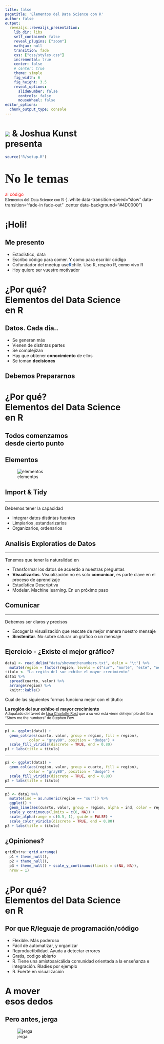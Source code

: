 ```yaml
---
title: false
pagetitle: 'Elementos del Data Science con R'
author: false
output:
  revealjs::revealjs_presentation:
    lib_dir: libs
    self_contained: false
    reveal_plugins: ["zoom"]
    mathjax: null
    transition: fade
    css: ["css/styles.css"]
    incremental: true
    center: false
    # center: true
    theme: simple
    fig_width: 6
    fig_height: 3.5
    reveal_options:
      slideNumber: false
      controls: false
      mouseWheel: false
editor_options: 
  chunk_output_type: console
---
```



# <img class = "imgnone" src="http://dev-data-campfire.pantheonsite.io/wp-content/uploads/2018/03/Assets/Data-Campfire-Logo-white.png"/> & Joshua Kunst <br>presenta { .center data-background="#AFAFAF" data-transition-speed="slow" data-transition="fade-in fade-out" .white}


```r
source("R/setup.R")
```
 
# <span style="font-family: 'Creepster'; font-size: 1.5em">No le temas<br>
<span class="fragment" style="color: red">al código</span></span><br><span style= "font-family: 'Amatic SC', cursive;" class="fragment">Elementos del Data Science con R</span> { .white data-transition-speed="slow" data-transition="fade-in fade-out" .center data-background="#4D0000"}

# ¡Holi! { .left data-background="imgs/hello.gif" }

## Me presento

- Estadístico<span class="fragment">, data <i class="fa fa-heart" style="color: red"></i></span>
- Escribo código <span class="fragment">para comer</span><span class="fragment">. Y como para escribir código</span>
- Cofundador del meetup use<b style="color:#2569BD">R</b>chile<span class="fragment">. Uso R</span><span class="fragment">, respiro R</span><span class="fragment">, ~~como~~ vivo R</span>
- Hoy quiero ser vuestro motivador<i class="fa fa-exclamation" style="color: darkgreen"></i><i class="fa fa-exclamation" style="color: darkgreen"></i>

## <b></b> { .left data-background="imgs/yay.gif" }

# ¿Por qué? <br> Elementos del <span class="emp">Data</span> Science<br>en R { .left .center .white data-background="#e51c23" }

## <b></b> { .center data-background="imgs/data-culture.jpg"}

## Datos. Cada día..

- Se generan más
- Vienen de distintas partes
- Se complejizan
- Hay que obtener __conocimiento__ de ellos
- Se toman __decisiones__

## Debemos Prepararnos { .left .white data-background="imgs/rocky.gif" }

# ¿Por qué? <br> <span class="emp">Elementos</span> del Data Science<br>en R { .left .center .white data-background="#4CAF50" }

## Todos comenzamos<br>desde cierto punto { .left .center .white data-background="imgs/karatekid.gif" }

## Elementos

![elementos](imgs/r4ds_data-science.png)

## Import & Tidy { .left .white data-background="imgs/import.jpg" }

--- 

Debemos tener la capacidad

- Integrar datos distintas fuentes
- Limpiarlos ,estandarizarlos
- Organizarlos, ordenarlos

## Analisis Exploratios de Datos { .white data-background="imgs/net.png" }

--- 

Tenemos que tener la naturalidad en

- Transformar los datos de acuerdo a nuestras preguntas
- __Visualizarlos__<span class="fragment">. Visualización no es solo __comunicar__, 
es parte clave en el proceso de aprendizaje</span>
- Estadística Descriptiva
- Modelar<span class="fragment">. Machine learning. En un próximo paso</span>

## Comunicar { .left data-background="imgs/data-visualization-tools-concept.png" }

--- 

Debemos ser claros y precisos

- Escoger la visualización que rescate de mejor manera nuestro mensaje
- __Sinstenitar__. No sobre saturar un gráfico o un mensaje

## Ejercicio - ¿Existe el mejor gráfico?

```r
data1 <- read_delim("data/showmethenumbers.txt", delim = "\t") %>% 
  mutate(region = factor(region, levels = c("sur", "norte", "este", "oeste")))
titulo <- "La región del sur exhibe el mayor crecimiento"
data1 %>% 
  spread(cuarto, valor) %>% 
  arrange(region) %>% 
  knitr::kable()
```

Cual de las siguientes formas funciona mejor con el títutlo:

<span class="fragment">
__La región del sur exhibe el mayor crecimiento__
<br>
<small>
Adapatado del tweet de [Lisa Charlotte Rost](https://twitter.com/lisacrost/status/948233069110222848)
que a su vez está viene del ejemplo del libro "Show me the numbers" de Stephen Few
</small>
</span>

----

```r
p1 <- ggplot(data1) +
  geom_col(aes(cuarto, valor, group = region, fill = region),
           color = "gray80", position = "dodge") +
  scale_fill_viridis(discrete = TRUE, end = 0.80)
p1 + labs(title = titulo)
```

----

```r
p2 <- ggplot(data1) +
  geom_col(aes(region, valor, group = cuarto, fill = region),
           color = "gray80", position = "dodge") +
  scale_fill_viridis(discrete = TRUE, end = 0.80)
p2 + labs(title = titulo)
```

----

```r
p3 <- data1 %>% 
  mutate(ind = as.numeric(region == "sur")) %>%
  ggplot() +
  geom_line(aes(cuarto, valor, group = region, alpha = ind, color = region), size = 2) +
  scale_y_continuous(limits = c(0, NA)) + 
  scale_alpha(range = c(0.5, 1), guide = FALSE) +
  scale_color_viridis(discrete = TRUE, end = 0.80) 
p3 + labs(title = titulo)
```

## ¿Opiniones?

```r
gridExtra::grid.arrange(
  p1 + theme_null(),
  p2 + theme_null(),
  p3 + theme_null() + scale_y_continuous(limits = c(NA, NA)),
  nrow = 1)
```

# ¿Por qué? <br> Elementos del Data Science<br><span class="emp">en R</span> { .left .center .white data-background="#2569BD" }

## <b></b> { .center data-background="imgs/Rlogo.png"}

## Por que R/leguaje de programación/código

- Flexible. Más poderoso
- Fácil de automatizar, y organizar
- Reproductibilidad. Ayuda a detectar errores
- Gratis, codigo abierto
- R. Tiene una amistosa/cálida comunidad orientada a la enseñanza e integración. 
Rladies por ejemplo
- R. Fuerte en visualización

# A mover<br>esos dedos{ .right .center .white data-background="imgs/hacker.gif" }

## Pero antes, jerga

![jerga](imgs/tidy-1.png)

